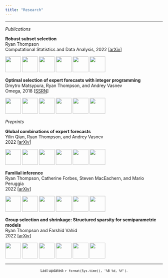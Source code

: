 ```yaml
---
title: "Research"
---
```


---

*Publications*

::: grid

::: g-col-7

**Robust subset selection**  
Ryan Thompson  
Computational Statistics and Data Analysis, 2022 [[arXiv](https://arxiv.org/abs/2005.08217)]

::: 

::: g-col-4

![](resources/robust-01.png){width="50px"}
![](resources/robust-02.png){width="50px"}
![](resources/robust-03.png){width="50px"}
![](resources/robust-04.png){width="50px"}
![](resources/robust-05.png){width="50px"}
![](resources/robust-06.png){width="50px"}

:::

:::

::: grid

::: g-col-7

**Optimal selection of expert forecasts with integer programming**  
Dmytro Matsypura, Ryan Thompson, and Andrey Vasnev  
Omega, 2018 [[SSRN](https://papers.ssrn.com/sol3/papers.cfm?abstract_id=2894083)]

::: 

::: g-col-4

![](resources/optimal-01.png){width="50px"}
![](resources/optimal-02.png){width="50px"}
![](resources/optimal-03.png){width="50px"}
![](resources/optimal-04.png){width="50px"}
![](resources/optimal-05.png){width="50px"}
![](resources/optimal-06.png){width="50px"}

:::

:::

*Preprints*

::: grid

::: g-col-7

**Global combinations of expert forecasts**  
Yilin Qian, Ryan Thompson, and Andrey Vasnev  
2022 [[arXiv](https://arxiv.org/abs/2207.07318)]

::: 

::: g-col-4

![](resources/global-01.png){width="50px"}
![](resources/global-02.png){width="50px"}
![](resources/global-03.png){width="50px"}
![](resources/global-04.png){width="50px"}
![](resources/global-05.png){width="50px"}
![](resources/global-06.png){width="50px"}

:::

:::

::: grid

::: g-col-7

**Familial inference**  
Ryan Thompson, Catherine Forbes, Steven MacEachern, and Mario Peruggia  
2022 [[arXiv](https://arxiv.org/abs/2202.12540)]

::: 

::: g-col-4

![](resources/familial-01.png){width="50px"}
![](resources/familial-02.png){width="50px"}
![](resources/familial-03.png){width="50px"}
![](resources/familial-04.png){width="50px"}
![](resources/familial-05.png){width="50px"}
![](resources/familial-06.png){width="50px"}

:::

:::

::: grid

::: g-col-7

**Group selection and shrinkage: Structured sparsity for semiparametric models**  
Ryan Thompson and Farshid Vahid  
2022 [[arXiv](https://arxiv.org/abs/2105.12081)]

::: 

::: g-col-4

![](resources/group-01.png){width="50px"}
![](resources/group-02.png){width="50px"}
![](resources/group-03.png){width="50px"}
![](resources/group-04.png){width="50px"}
![](resources/group-05.png){width="50px"}
![](resources/group-06.png){width="50px"}

:::

:::

---

<center><small>Last updated: `r format(Sys.time(), '%B %d, %Y')`.</small></center>